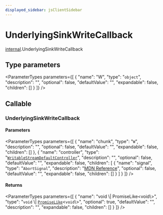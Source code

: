 ```yaml
---
displayed_sidebar: jsClientSidebar
---
```



# UnderlyingSinkWriteCallback

[internal](../../modules/internal.mdx).UnderlyingSinkWriteCallback

## Type parameters

<ParameterTypes parameters={[
  {
    "name": "W",
    "type": "`object`",
    "description": "",
    "optional": false,
    "defaultValue": "",
    "expandable": false,
    "children": []
  }
]} />

## Callable

### UnderlyingSinkWriteCallback

#### Parameters

<ParameterTypes parameters={[
  {
    "name": "chunk",
    "type": "`W`",
    "description": "",
    "optional": false,
    "defaultValue": "",
    "expandable": false,
    "children": []
  },
  {
    "name": "controller",
    "type": "[`WritableStreamDefaultController`](../../modules/internal.mdx#writablestreamdefaultcontroller-1)",
    "description": "",
    "optional": false,
    "defaultValue": "",
    "expandable": false,
    "children": [
      {
        "name": "signal",
        "type": "`AbortSignal`",
        "description": "[MDN Reference](https://developer.mozilla.org/docs/Web/API/WritableStreamDefaultController/signal)",
        "optional": false,
        "defaultValue": "",
        "expandable": false,
        "children": []
      }
    ]
  }
]} />

#### Returns

<ParameterTypes parameters={[
  {
    "name": "void \\| PromiseLike<void\\>",
    "type": "`void` \\| [`PromiseLike`](internal.PromiseLike.mdx)<`void`\\>",
    "optional": true,
    "defaultValue": "",
    "description": "",
    "expandable": false,
    "children": []
  }
]} />
